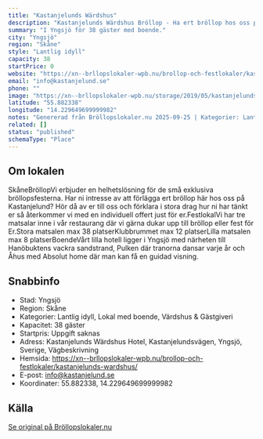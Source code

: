 ```yaml
---
title: "Kastanjelunds Wärdshus"
description: "Kastanjelunds Wärdshus Bröllop - Ha ert bröllop hos oss på Kastanjelunds Wärdshus. Se vår fina Bröllopslokal. Skicka gärna en förfrågan så hjälper vi Er!"
summary: "I Yngsjö för 38 gäster med boende."
city: "Yngsjö"
region: "Skåne"
style: "Lantlig idyll"
capacity: 38
startPrice: 0
website: "https://xn--brllopslokaler-wpb.nu/brollop-och-festlokaler/kastanjelunds-wardshus/"
email: "info@kastanjelund.se"
phone: ""
image: "https://xn--brllopslokaler-wpb.nu/storage/2019/05/kastanjelunds-wardshus-brollopslokal-skane-visningsbild.webp"
latitude: "55.882338"
longitude: "14.229649699999982"
notes: "Genererad från Bröllopslokaler.nu 2025-09-25 | Kategorier: Lantlig idyll, Lokal med boende, Värdshus & Gästgiveri"
related: []
status: "published"
schemaType: "Place"
---
```


## Om lokalen

SkåneBröllopVi erbjuder en helhetslösning för de små exklusiva bröllopsfesterna. Har ni intresse av att förlägga ert bröllop här hos oss på Kastanjelund? Hör då av er till oss och förklara i stora drag hur ni har tänkt er så återkommer vi med en individuell offert just för er.FestlokalVi har tre matsalar inne i vår restaurang där vi gärna dukar upp till bröllop eller fest för Er.Stora matsalen max 38 platserKlubbrummet max 12 platserLilla matsalen max 8 platserBoendeVårt lilla hotell ligger i Yngsjö med närheten till Hanöbuktens vackra sandstrand, Pulken där tranorna dansar varje år och Åhus med Absolut home där man kan få en guidad visning.

## Snabbinfo

- Stad: Yngsjö
- Region: Skåne
- Kategorier: Lantlig idyll, Lokal med boende, Värdshus & Gästgiveri
- Kapacitet: 38 gäster
- Startpris: Uppgift saknas
- Adress: Kastanjelunds Wärdshus Hotel, Kastanjelundsvägen, Yngsjö, Sverige, Vägbeskrivning
- Hemsida: https://xn--brllopslokaler-wpb.nu/brollop-och-festlokaler/kastanjelunds-wardshus/
- E-post: info@kastanjelund.se
- Koordinater: 55.882338, 14.229649699999982

## Källa

[Se original på Bröllopslokaler.nu](https://xn--brllopslokaler-wpb.nu/brollop-och-festlokaler/kastanjelunds-wardshus/)
